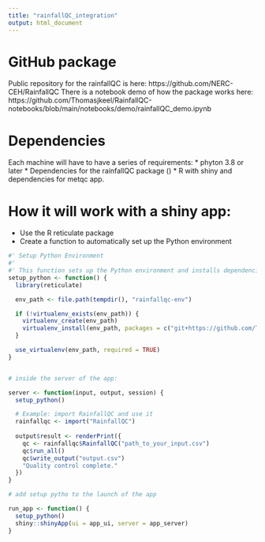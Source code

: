 ```yaml
---
title: "rainfallQC_integration"
output: html_document
---
```


# GitHub package
Public repository for the rainfallQC is here: https://github.com/NERC-CEH/RainfallQC
There is a notebook demo of how the package works here: https://github.com/Thomasjkeel/RainfallQC-notebooks/blob/main/notebooks/demo/rainfallQC_demo.ipynb

# Dependencies 

Each machine will have to have a series of requirements: 
* phyton 3.8 or later
* Dependencies for the rainfallQC package ()
* R with shiny and dependencies for metqc app.

# How it will work with a shiny app: 

- Use the R reticulate package
- Create a function to automatically set up the Python environment
```r
#' Setup Python Environment
#' 
#' This function sets up the Python environment and installs dependencies
setup_python <- function() {
  library(reticulate)

  env_path <- file.path(tempdir(), "rainfallqc-env")

  if (!virtualenv_exists(env_path)) {
    virtualenv_create(env_path)
    virtualenv_install(env_path, packages = c("git+https://github.com/Thomasjkeel/RainfallQC.git"))
  }

  use_virtualenv(env_path, required = TRUE)
}


# inside the server of the app: 

server <- function(input, output, session) {
  setup_python()

  # Example: import RainfallQC and use it
  rainfallqc <- import("RainfallQC")
  
  output$result <- renderPrint({
    qc <- rainfallqc$RainfallQC("path_to_your_input.csv")
    qc$run_all()
    qc$write_output("output.csv")
    "Quality control complete."
  })
}

# add setup pytho to the launch of the app 

run_app <- function() {
  setup_python()
  shiny::shinyApp(ui = app_ui, server = app_server)
}

```




